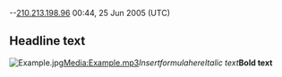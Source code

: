 --[[User:210.213.198.96|210.213.198.96]] 00:44, 25 Jun 2005 (UTC)
== Headline text ==
[[Image:Example.jpg]][[Media:Example.mp3]]<math>Insert formula here</math>''Italic text'''''Bold text'''